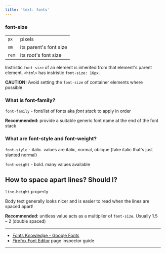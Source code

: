 ```yaml
---
title: 'text: fonts'
---
```


### font-size

|     |     |
| --- | --- |
| `px` | pixels |
| `em` | its parent's font size |
| `rem` | its root's font size |

Instristic `font-size` of an element is inherited from that element's parent element. 
`<html>` has instristic `font-size: 16px`.

**CAUTION:** Avoid setting the `font-size` of container elements where possible

### What is font-family?

`font-family` -  font/list of fonts aka *font stack* to apply in order

**Recommended:** provide a suitable generic font name at the end of the font stack

### What are font-style and font-weight?

`font-style`  - italic. values are italic, normal, oblique (fake italic that's just slanted normal)

`font-weight` - bold. many values available 

## How to space apart lines? Should I?

`line-height` property

Body text generally looks nicer and is easier to read when the lines are spaced apart!

**Recommended:** unitless value acts as a multiplier of `font-size`.
Usually 1.5 – 2 (double spaced)

---

- [Fonts Knowledge - Google Fonts](https://fonts.google.com/knowledge)
- [Firefox Font Editor](https://firefox-source-docs.mozilla.org/devtools-user/page_inspector/how_to/edit_fonts/index.html) page inspector guide

---